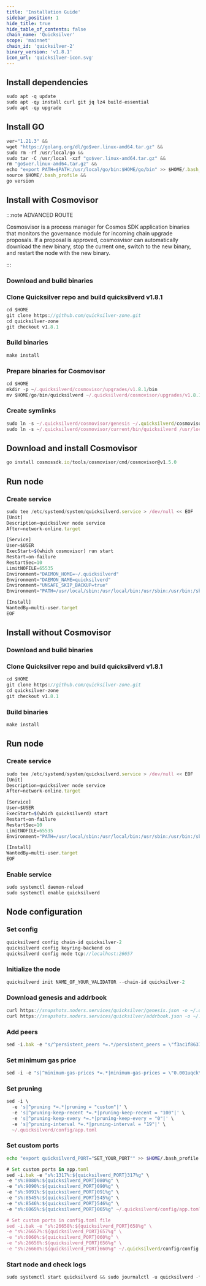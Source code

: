 ```yaml
---
title: 'Installation Guide'
sidebar_position: 1
hide_title: true
hide_table_of_contents: false
chain_name: 'Quicksilver'
scope: 'mainnet'
chain_id: 'quicksilver-2'
binary_version: 'v1.8.1'
icon_url: 'quicksilver-icon.svg'
---
```



<PageTitle
  iconUrl="img/quicksilver-icon.svg"
  title="Quicksilver Installation Guide"
  chainId="quicksilver-2"
  version="v1.8.1"
/>

## Install dependencies

```js
sudo apt -q update
sudo apt -qy install curl git jq lz4 build-essential
sudo apt -qy upgrade
```

## Install GO

```js
ver="1.21.3" &&
wget "https://golang.org/dl/go$ver.linux-amd64.tar.gz" &&
sudo rm -rf /usr/local/go &&
sudo tar -C /usr/local -xzf "go$ver.linux-amd64.tar.gz" &&
rm "go$ver.linux-amd64.tar.gz" &&
echo "export PATH=$PATH:/usr/local/go/bin:$HOME/go/bin" >> $HOME/.bash_profile &&
source $HOME/.bash_profile &&
go version
```

## Install with Cosmovisor

:::note ADVANCED ROUTE

Cosmosvisor is a process manager for Cosmos SDK application binaries that monitors the governance module for incoming chain upgrade proposals. If a proposal is approved, cosmosvisor can automatically download the new binary, stop the current one, switch to the new binary, and restart the node with the new binary.

:::

### Download and build binaries

### Clone Quicksilver repo and build quicksilverd v1.8.1

```js
cd $HOME
git clone https://github.com/quicksilver-zone.git
cd quicksilver-zone
git checkout v1.8.1
```

### Build binaries

```js
make install
```

### Prepare binaries for Cosmovisor

```js
cd $HOME
mkdir -p ~/.quicksilverd/cosmovisor/upgrades/v1.8.1/bin
mv $HOME/go/bin/quicksilverd ~/.quicksilverd/cosmovisor/upgrades/v1.8.1/bin/
```

### Create symlinks

```js
sudo ln -s ~/.quicksilverd/cosmovisor/genesis ~/.quicksilverd/cosmovisor/current -f
sudo ln -s ~/.quicksilverd/cosmovisor/current/bin/quicksilverd /usr/local/bin/quicksilverd -f
```

## Download and install Cosmovisor

```js
go install cosmossdk.io/tools/cosmovisor/cmd/cosmovisor@v1.5.0
```

## Run node

### Create service

```js
sudo tee /etc/systemd/system/quicksilverd.service > /dev/null << EOF
[Unit]
Description=quicksilver node service
After=network-online.target

[Service]
User=$USER
ExecStart=$(which cosmovisor) run start
Restart=on-failure
RestartSec=10
LimitNOFILE=65535
Environment="DAEMON_HOME=~/.quicksilverd"
Environment="DAEMON_NAME=quicksilverd"
Environment="UNSAFE_SKIP_BACKUP=true"
Environment="PATH=/usr/local/sbin:/usr/local/bin:/usr/sbin:/usr/bin:/sbin:/bin:/usr/games:/usr/local/games:/snap/bin:~/.quicksilverd/cosmovisor/current/bin"

[Install]
WantedBy=multi-user.target
EOF
```

## Install without Cosmovisor

### Download and build binaries

### Clone Quicksilver repo and build quicksilverd v1.8.1

```js
cd $HOME
git clone https://github.com/quicksilver-zone.git
cd quicksilver-zone
git checkout v1.8.1
```

### Build binaries

```js
make install
```

## Run node

### Create service

```js
sudo tee /etc/systemd/system/quicksilverd.service > /dev/null << EOF
[Unit]
Description=quicksilver node service
After=network-online.target

[Service]
User=$USER
ExecStart=$(which quicksilverd) start
Restart=on-failure
RestartSec=10
LimitNOFILE=65535
Environment="PATH=/usr/local/sbin:/usr/local/bin:/usr/sbin:/usr/bin:/sbin:/bin:/usr/games:/usr/local/games:/snap/bin"

[Install]
WantedBy=multi-user.target
EOF
```

### Enable service

```js
sudo systemctl daemon-reload
sudo systemctl enable quicksilverd
```

## Node configuration

### Set config

```js
quicksilverd config chain-id quicksilver-2
quicksilverd config keyring-backend os
quicksilverd config node tcp://localhost:26657
```

### Initialize the node

```js
quicksilverd init NAME_OF_YOUR_VALIDATOR --chain-id quicksilver-2
```

### Download genesis and addrbook

```js
curl https://snapshots.noders.services/quicksilver/genesis.json -o ~/.quicksilverd/config/genesis.json
curl https://snapshots.noders.services/quicksilver/addrbook.json -o ~/.quicksilverd/config/addrbook.json
```

### Add peers

```js
sed -i.bak -e "s/^persistent_peers *=.*/persistent_peers = \"f3ac1f863748202672ff9e34f2e6da92260f537e@quicksilver-rpc.noders.services:11156\"/" ~/.quicksilverd/config/config.toml
```

### Set minimum gas price

```js
sed -i -e "s|^minimum-gas-prices *=.*|minimum-gas-prices = \"0.001uqck\"|" ~/.quicksilverd/config/app.toml
```

### Set pruning

```js
sed -i \
  -e 's|^pruning *=.*|pruning = "custom"|' \
  -e 's|^pruning-keep-recent *=.*|pruning-keep-recent = "100"|' \
  -e 's|^pruning-keep-every *=.*|pruning-keep-every = "0"|' \
  -e 's|^pruning-interval *=.*|pruning-interval = "19"|' \
  ~/.quicksilverd/config/app.toml
```

### Set custom ports

```bash
echo "export quicksilverd_PORT="SET_YOUR_PORT"" >> $HOME/.bash_profile
```

```js
# Set custom ports in app.toml
sed -i.bak -e "s%:1317%:${quicksilverd_PORT}317%g" \
-e "s%:8080%:${quicksilverd_PORT}080%g" \
-e "s%:9090%:${quicksilverd_PORT}090%g" \
-e "s%:9091%:${quicksilverd_PORT}091%g" \
-e "s%:8545%:${quicksilverd_PORT}545%g" \
-e "s%:8546%:${quicksilverd_PORT}546%g" \
-e "s%:6065%:${quicksilverd_PORT}065%g" ~/.quicksilverd/config/app.toml

# Set custom ports in config.toml file
sed -i.bak -e "s%:26658%:${quicksilverd_PORT}658%g" \
-e "s%:26657%:${quicksilverd_PORT}657%g" \
-e "s%:6060%:${quicksilverd_PORT}060%g" \
-e "s%:26656%:${quicksilverd_PORT}656%g" \
-e "s%:26660%:${quicksilverd_PORT}660%g" ~/.quicksilverd/config/config.toml
```

### Start node and check logs

```js
sudo systemctl start quicksilverd && sudo journalctl -u quicksilverd -f --no-hostname -o cat
```
